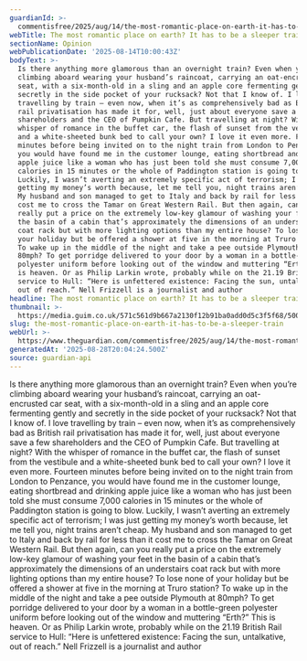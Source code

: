 ```yaml
---
guardianId: >-
  commentisfree/2025/aug/14/the-most-romantic-place-on-earth-it-has-to-be-a-sleeper-train
webTitle: The most romantic place on earth? It has to be a sleeper train
sectionName: Opinion
webPublicationDate: '2025-08-14T10:00:43Z'
bodyText: >-
  Is there anything more glamorous than an overnight train? Even when you’re
  climbing aboard wearing your husband’s raincoat, carrying an oat-encrusted car
  seat, with a six-month-old in a sling and an apple core fermenting gently and
  secretly in the side pocket of your rucksack? Not that I know of. I love
  travelling by train – even now, when it’s as comprehensively bad as British
  rail privatisation has made it for, well, just about everyone save a few
  shareholders and the CEO of Pumpkin Cafe. But travelling at night? With the
  whisper of romance in the buffet car, the flash of sunset from the vestibule
  and a white-sheeted bunk bed to call your own? I love it even more. Fourteen
  minutes before being invited on to the night train from London to Penzance,
  you would have found me in the customer lounge, eating shortbread and drinking
  apple juice like a woman who has just been told she must consume 7,000
  calories in 15 minutes or the whole of Paddington station is going to blow.
  Luckily, I wasn’t averting an extremely specific act of terrorism; I was just
  getting my money’s worth because, let me tell you, night trains aren’t cheap.
  My husband and son managed to get to Italy and back by rail for less than it
  cost me to cross the Tamar on Great Western Rail. But then again, can you
  really put a price on the extremely low-key glamour of washing your feet in
  the basin of a cabin that’s approximately the dimensions of an understairs
  coat rack but with more lighting options than my entire house? To lose none of
  your holiday but be offered a shower at five in the morning at Truro station?
  To wake up in the middle of the night and take a pee outside Plymouth at
  80mph? To get porridge delivered to your door by a woman in a bottle-green
  polyester uniform before looking out of the window and muttering “Erth?” This
  is heaven. Or as Philip Larkin wrote, probably while on the 21.19 British Rail
  service to Hull: “Here is unfettered existence: Facing the sun, untalkative,
  out of reach.” Nell Frizzell is a journalist and author
headline: The most romantic place on earth? It has to be a sleeper train
thumbnail: >-
  https://media.guim.co.uk/571c561d9b667a2130f12b91ba0add0d5c3f5f68/500_0_5000_4000/500.jpg
slug: the-most-romantic-place-on-earth-it-has-to-be-a-sleeper-train
webUrl: >-
  https://www.theguardian.com/commentisfree/2025/aug/14/the-most-romantic-place-on-earth-it-has-to-be-a-sleeper-train
generatedAt: '2025-08-28T20:04:24.500Z'
source: guardian-api
---
```

Is there anything more glamorous than an overnight train? Even when you’re climbing aboard wearing your husband’s raincoat, carrying an oat-encrusted car seat, with a six-month-old in a sling and an apple core fermenting gently and secretly in the side pocket of your rucksack? Not that I know of. I love travelling by train – even now, when it’s as comprehensively bad as British rail privatisation has made it for, well, just about everyone save a few shareholders and the CEO of Pumpkin Cafe. But travelling at night? With the whisper of romance in the buffet car, the flash of sunset from the vestibule and a white-sheeted bunk bed to call your own? I love it even more. Fourteen minutes before being invited on to the night train from London to Penzance, you would have found me in the customer lounge, eating shortbread and drinking apple juice like a woman who has just been told she must consume 7,000 calories in 15 minutes or the whole of Paddington station is going to blow. Luckily, I wasn’t averting an extremely specific act of terrorism; I was just getting my money’s worth because, let me tell you, night trains aren’t cheap. My husband and son managed to get to Italy and back by rail for less than it cost me to cross the Tamar on Great Western Rail. But then again, can you really put a price on the extremely low-key glamour of washing your feet in the basin of a cabin that’s approximately the dimensions of an understairs coat rack but with more lighting options than my entire house? To lose none of your holiday but be offered a shower at five in the morning at Truro station? To wake up in the middle of the night and take a pee outside Plymouth at 80mph? To get porridge delivered to your door by a woman in a bottle-green polyester uniform before looking out of the window and muttering “Erth?” This is heaven. Or as Philip Larkin wrote, probably while on the 21.19 British Rail service to Hull: “Here is unfettered existence: Facing the sun, untalkative, out of reach.” Nell Frizzell is a journalist and author

